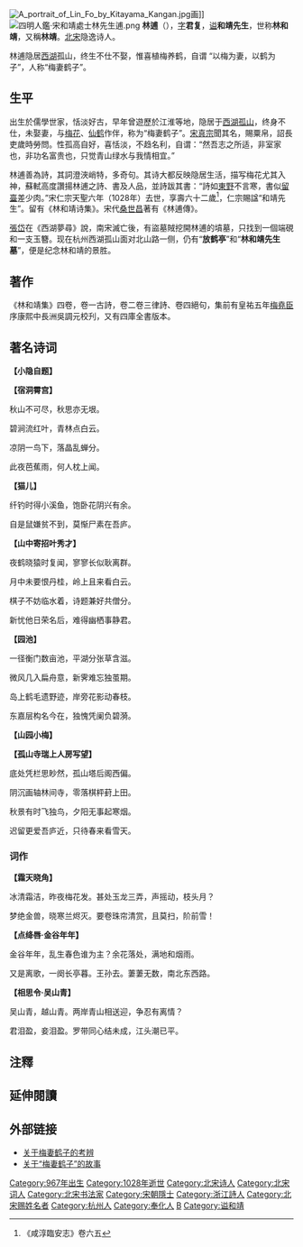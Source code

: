 [[File:A_portrait_of_Lin_Fo_by_Kitayama_Kangan.jpg|thumb]]画]]
[[File:四明人鑑·宋和靖處士林先生逋.png|thumb]]
'''林逋'''（{{bd|967年或968年||1028年||catIdx=L林}}），[[表字|字]]'''君复'''，[[谥号|谥]]'''和靖先生'''，世称'''林和靖'''，又稱'''林靖'''。[[北宋|北宋]]隐逸诗人。

林逋隐居[[西湖|西湖]]孤山，终生不仕不娶，惟喜植梅养鹤，自谓 “以梅为妻，以鹤为子”，人称“梅妻鹤子”。

== 生平==

出生於儒學世家，恬淡好古，早年曾遊歷於江淮等地，隐居于[[西湖|西湖]][[孤山|孤山]]，终身不仕，未娶妻，与[[梅花|梅花]]、[[鹤|仙鹤]]作伴，称为“梅妻鹤子”。[[宋真宗|宋真宗]]聞其名，賜粟帛，詔長吏歲時勞問。性孤高自好，喜恬淡，不趋名利，自谓：“然吾志之所适，非室家也，非功名富贵也，只觉青山绿水与我情相宜。”

林逋善為詩，其詞澄浹峭特，多奇句。其诗大都反映隐居生活，描写梅花尤其入神，蘇軾高度讚揚林逋之詩、書及人品，並詩跋其書：“詩如[[孟郊|東野]]不言寒，書似[[李建中|留臺]]差少肉。”宋仁宗天聖六年（1028年）去世，享壽六十二歲<ref>《咸淳臨安志》卷六五</ref>，仁宗賜諡“和靖先生”。留有《林和靖诗集》。宋代[[桑世昌|桑世昌]]著有《林逋傳》。

[[張岱|張岱]]在《西湖夢尋》說，南宋滅亡後，有盜墓賊挖開林逋的墳墓，只找到一個端硯和一支玉簪。现在杭州西湖孤山面对北山路一侧，仍有“'''放鹤亭'''”和“'''林和靖先生墓'''”，便是纪念林和靖的景胜。

== 著作 ==
《林和靖集》四卷，卷一古詩，卷二卷三律詩、卷四絕句，集前有皇祐五年[[梅堯臣|梅堯臣]]序康熙中長洲吳調元校刋，又有四庫全書版本。

== 著名诗词 ==


'''【小隐自题】''' {{cquote|竹树绕吾庐，清深趣有余。<br />鹤闲临水久，蜂懒采花疏。<br />酒病妨开卷，春阴入荷锄。<br />尝怜古图画，多半写樵渔。}}


'''【宿洞霄宫】'''

秋山不可尽，秋思亦无垠。

碧涧流红叶，青林点白云。

凉阴一鸟下，落晶乱蝉分。

此夜芭蕉雨，何人枕上闻。


'''【猫儿】'''

纤钓时得小溪鱼，饱卧花阴兴有余。

自是鼠嫌贫不到，莫惭尸素在吾庐。


'''【山中寄招叶秀才】'''

夜鹤晓猿时复闻，寥寥长似耿离群。

月中未要恨丹桂，岭上且来看白云。

棋子不妨临水着，诗题兼好共僧分。

新忧他日荣名后，难得幽栖事静君。


'''【园池】'''

一径衡门数亩池，平湖分张草含滋。

微风几入扁舟意，新霁难忘独茧期。

岛上鹤毛遗野迹，岸旁花影动春枝。

东嘉层构名今在，独愧凭阑负碧漪。


'''【山园小梅】'''  {{cquote|众芳摇落独暄妍，占尽风情向小园。<br />疏影横斜水清浅，暗香浮动月黄昏。<br />霜禽欲下先偷眼，粉蝶如知合断魂。<br />幸有微吟可相狎，不须檀板共金樽。}}


'''【孤山寺瑞上人房写望】'''

底处凭栏思眇然，孤山塔后阁西偏。

阴沉画轴林间寺，零落棋枰葑上田。

秋景有时飞独鸟，夕阳无事起寒烟。

迟留更爱吾庐近，只待春来看雪天。

=== 词作 ===

'''【霜天晓角】'''

冰清霜洁，昨夜梅花发。甚处玉龙三弄，声摇动，枝头月？

梦绝金兽，晓寒兰烬灭。要卷珠帘清赏，且莫扫，阶前雪！


'''【点绛唇·金谷年年】'''

金谷年年，乱生春色谁为主？余花落处，满地和烟雨。

又是离歌，一阕长亭暮。王孙去。萋萋无数，南北东西路。


'''【相思令·吴山青】'''

吴山青，越山青。两岸青山相送迎，争忍有离情？

君泪盈，妾泪盈。罗带同心结未成，江头潮已平。

==注釋==
<div class="references-small">
<references />
</div>
==延伸閱讀==
{{Wikisource further reading}}

==外部链接==
{{wikiquote}}
*[http://book.sina.com.cn/longbook/else/1101972074_yueanwutian/4.shtml 关于梅妻鹤子的考辨] {{Wayback|url=http://book.sina.com.cn/longbook/else/1101972074_yueanwutian/4.shtml |date=20050414215855 }}
*[https://web.archive.org/web/20051109183012/http://gb.chinabroadcast.cn/3601/2004/07/28/109@247374.htm 关于“梅妻鹤子”的故事]

{{DEFAULTSORT:L}}
[[Category:967年出生|Category:967年出生]]
[[Category:1028年逝世|Category:1028年逝世]]
[[Category:北宋诗人|Category:北宋诗人]]
[[Category:北宋词人|Category:北宋词人]]
[[Category:北宋书法家|Category:北宋书法家]]
[[Category:宋朝隱士|Category:宋朝隱士]]
[[Category:浙江詩人|Category:浙江詩人]]
[[Category:北宋赐姓名者|Category:北宋赐姓名者]]
[[Category:杭州人|Category:杭州人]]
[[Category:奉化人|Category:奉化人]]
[[Category:林姓|B]]
[[Category:谥和靖|Category:谥和靖]]